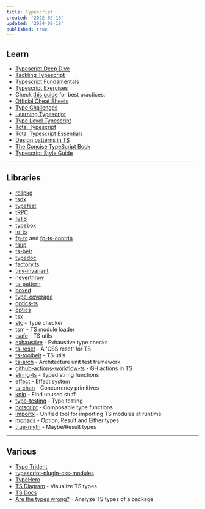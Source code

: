 ```yaml
---
title: Typescript
created: '2022-02-10'
updated: '2024-08-18'
published: true
---
```


## Learn

-   [Typescript Deep Dive](https://basarat.gitbook.io/typescript)
-   [Tackling Typescript](https://exploringjs.com/tackling-ts/toc.html)
-   [Typescript Fundamentals](https://joyofcode.xyz/typescript-fundamentals)
-   [Typescript Exercises](https://typescript-exercises.github.io/)
-   Check [this guide](https://ts.dev/style/) for best practices.
-   [Official Cheat Sheets](https://www.typescriptlang.org/cheatsheets)
-   [Type Challenges](https://github.com/type-challenges/type-challenges)
-   [Learning Typescript](https://www.learningtypescript.com/)
-   [Type Level Typescript](https://type-level-typescript.com/)
-   [Total Typescript](https://github.com/total-typescript)
-   [Total Typescript Essentials](https://www.totaltypescript.com/books/total-typescript-essentials)
-   [Design patterns in TS](https://refactoring.guru/design-patterns/typescript)
-   [The Concise TypeScript Book](https://github.com/gibbok/typescript-book)
-   [Typescript Style Guide](https://mkosir.github.io/typescript-style-guide/)

---

## Libraries

-   [rollpkg](https://github.com/rafgraph/rollpkg)
-   [tsdx](https://github.com/jaredpalmer/tsdx)
-   [typefest](https://github.com/sindresorhus/type-fest)
-   [tRPC](https://trpc.io/)
-   [feTS](https://github.com/ardatan/feTS)
-   [typebox](https://github.com/sinclairzx81/typebox)
-   [io-ts](https://github.com/gcanti/io-ts)
-   [fp-ts](https://github.com/gcanti/fp-ts) and [fp-ts-contrib](https://github.com/gcanti/fp-ts-contrib)
-   [tsup](https://github.com/egoist/tsup)
-   [ts-belt](https://mobily.github.io/ts-belt/)
-   [typedoc](https://typedoc.org/)
-   [factory.ts](https://github.com/willryan/factory.ts)
-   [tiny-invariant](https://github.com/alexreardon/tiny-invariant)
-   [neverthrow](https://github.com/supermacro/neverthrow)
-   [ts-pattern](https://github.com/gvergnaud/ts-pattern)
-   [boxed](https://github.com/swan-io/boxed)
-   [type-coverage](https://github.com/plantain-00/type-coverage)
-   [optics-ts](https://github.com/akheron/optics-ts)
-   [optics](https://github.com/TSOptics/optics)
-   [tsx](https://github.com/esbuild-kit/tsx)
-   [stc](https://github.com/dudykr/stc) - Type checker
-   [tsm](https://github.com/lukeed/tsm) - TS module loader
-   [tsafe](https://github.com/garronej/tsafe) - TS utils
-   [exhaustive](https://github.com/lukemorales/exhaustive) - Exhaustive type checks
-   [ts-reset](https://github.com/total-typescript/ts-reset) - A 'CSS reset' for TS
-   [ts-toolbelt](https://github.com/millsp/ts-toolbelt) - TS utils
-   [ts-arch](https://github.com/ts-arch/ts-arch) - Architecture unit test framework
-   [github-actions-workflow-ts](https://github.com/emmanuelnk/github-actions-workflow-ts) - GH actions in TS
-   [string-ts](https://github.com/gustavoguichard/string-ts) - Typed string functions
-   [effect](https://github.com/Effect-TS/effect) - Effect system
-   [ts-chan](https://github.com/joeycumines/ts-chan) - Concurrency primitives
-   [knip](https://github.com/webpro/knip) - Find unused stuff
-   [type-testing](https://github.com/MichiganTypeScript/type-testing) - Type testing
-   [hotscript](https://github.com/gvergnaud/hotscript) - Composable type functions
-   [importx](https://github.com/antfu/importx) - Unified tool for importing TS modules at runtime
-   [monads](https://github.com/thames-technology/monads) - Option, Result and Either types
-   [true-myth](https://github.com/true-myth/true-myth) - Maybe/Result types

---

## Various

-   [Type Trident](https://github.com/anuraghazra/type-trident)
-   [typescript-plugin-css-modules](https://github.com/mrmckeb/typescript-plugin-css-modules)
-   [TypeHero](https://typehero.dev/)
-   [TS Diagram](https://tsdiagram.com/) - Visualize TS types
-   [TS Docs](https://tsdocs.dev/)
-   [Are the types wrong?](https://github.com/arethetypeswrong/arethetypeswrong.github.io) - Analyze TS types of a package

